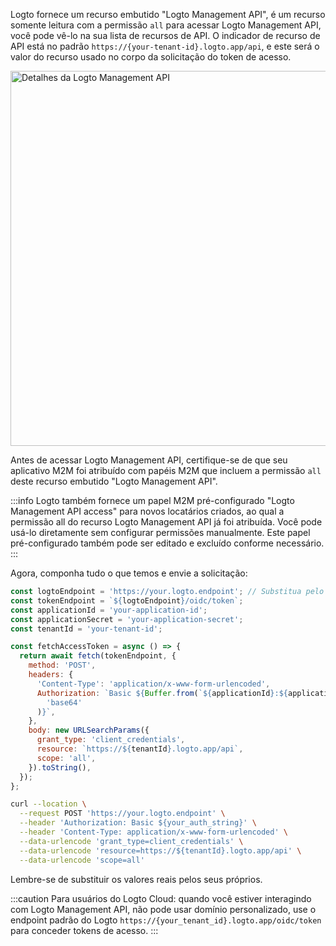 

Logto fornece um recurso embutido "Logto Management API", é um recurso somente leitura com a permissão `all` para acessar Logto Management API, você pode vê-lo na sua lista de recursos de API. O indicador de recurso de API está no padrão `https://{your-tenant-id}.logto.app/api`, e este será o valor do recurso usado no corpo da solicitação do token de acesso.

<img alt="Detalhes da Logto Management API" src={LogtoManagementApiSrc} width="600px" />

Antes de acessar Logto Management API, certifique-se de que seu aplicativo M2M foi atribuído com papéis M2M que incluem a permissão `all` deste recurso embutido "Logto Management API".

:::info
Logto também fornece um papel M2M pré-configurado "Logto Management API access" para novos locatários criados, ao qual a permissão all do recurso Logto Management API já foi atribuída. Você pode usá-lo diretamente sem configurar permissões manualmente. Este papel pré-configurado também pode ser editado e excluído conforme necessário.
:::

Agora, componha tudo o que temos e envie a solicitação:

<Tabs>

<TabItem value="Node.js" label="Node.js">

```js
const logtoEndpoint = 'https://your.logto.endpoint'; // Substitua pelo seu endpoint Logto
const tokenEndpoint = `${logtoEndpoint}/oidc/token`;
const applicationId = 'your-application-id';
const applicationSecret = 'your-application-secret';
const tenantId = 'your-tenant-id';

const fetchAccessToken = async () => {
  return await fetch(tokenEndpoint, {
    method: 'POST',
    headers: {
      'Content-Type': 'application/x-www-form-urlencoded',
      Authorization: `Basic ${Buffer.from(`${applicationId}:${applicationSecret}`).toString(
        'base64'
      )}`,
    },
    body: new URLSearchParams({
      grant_type: 'client_credentials',
      resource: `https://${tenantId}.logto.app/api`,
      scope: 'all',
    }).toString(),
  });
};
```

</TabItem>

<TabItem value="cURL" label="cURL">

```bash
curl --location \
  --request POST 'https://your.logto.endpoint' \
  --header 'Authorization: Basic ${your_auth_string}' \
  --header 'Content-Type: application/x-www-form-urlencoded' \
  --data-urlencode 'grant_type=client_credentials' \
  --data-urlencode 'resource=https://${tenantId}.logto.app/api' \
  --data-urlencode 'scope=all'
```

Lembre-se de substituir os valores reais pelos seus próprios.

</TabItem>

</Tabs>

:::caution
Para usuários do Logto Cloud: quando você estiver interagindo com Logto Management API, não pode usar domínio personalizado, use o endpoint padrão do Logto `https://{your_tenant_id}.logto.app/oidc/token` para conceder tokens de acesso.
:::
